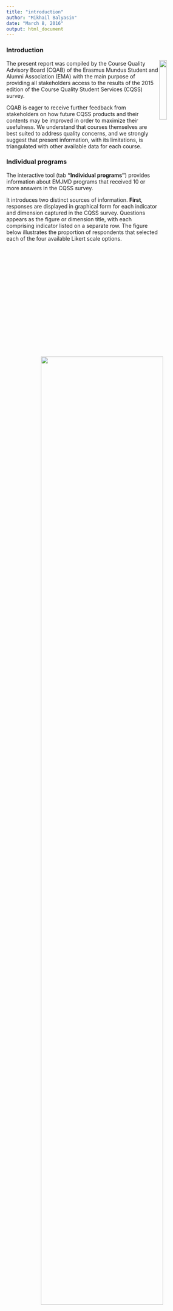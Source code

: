 ```yaml
---
title: "introduction"
author: "Mikhail Balyasin"
date: "March 8, 2016"
output: html_document
---
```


### Introduction

<img src="data/EMA_small.png" width="20%" align="right" /> The present report was compiled by the Course Quality Advisory Board (CQAB) of the Erasmus Mundus Student and Alumni Association (EMA) with the main purpose of providing all stakeholders access to the results of the  2015 edition of the Course Quality Student Services (CQSS) survey.

CQAB is eager to receive further feedback from stakeholders on how future CQSS products and their contents may be improved in order to maximize their usefulness. We understand that courses themselves are best suited to address quality concerns, and we strongly suggest that present information, with its limitations, is triangulated with other available data for each course.

### Individual programs

The interactive tool (tab **"Individual programs"**) provides information about EMJMD programs that received 10 or more answers in the CQSS survey.

It introduces two distinct sources of information. **First**, responses are displayed in graphical form for each indicator and dimension captured in the CQSS survey. Questions appears as the figure or dimension title, with each comprising indicator listed on a separate row. The figure below illustrates the proportion of respondents that selected each of the four available Likert scale options.

<br>
<div style="text-align:center" markdown="1">
<img src="data/example.png" width="80%" align="center" /> 
</div>
<br>

**Second**, for each indicator evaluated through the CQSS survey, comparative data on the aggregated performance among all EMJMD courses with 10 or more responses is introduced.
